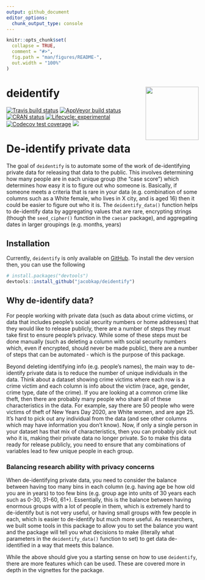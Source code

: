 ```yaml
---
output: github_document
editor_options: 
  chunk_output_type: console
---
```


<!-- README.md is generated from README.Rmd. Please edit that file -->

```r
knitr::opts_chunk$set(
  collapse = TRUE,
  comment = "#>",
  fig.path = "man/figures/README-",
  out.width = "100%"
)
```



# deidentify <img src="man/figures/logo.png" align="right"  width = "139"/>

<!-- badges: start -->
[![Travis build status](https://travis-ci.org/jacobkap/deidentify.svg?branch=master)](https://travis-ci.org/jacobkap/deidentify)
[![AppVeyor build status](https://ci.appveyor.com/api/projects/status/github/jacobkap/deidentify?branch=master&svg=true)](https://ci.appveyor.com/project/jacobkap/deidentify)
[![CRAN status](https://www.r-pkg.org/badges/version/deidentify)](https://CRAN.R-project.org/package=deidentify)
[![Lifecycle: experimental](https://img.shields.io/badge/lifecycle-experimental-orange.svg)](https://www.tidyverse.org/lifecycle/#experimental)
[![Codecov test coverage](https://codecov.io/gh/jacobkap/deidentify/branch/master/graph/badge.svg)](https://codecov.io/gh/jacobkap/deidentify?branch=master)
[![](http://cranlogs.r-pkg.org/badges/grand-total/deidentify?color=blue)](https://cran.r-project.org/package=deidentify)
<!-- badges: end -->

# De-identify private data

The goal of `deidentify` is to automate some of the work of de-identifying private data for releasing that data to the public. This involves determining how many people are in each unique group (the "case score") which determines how easy it is to figure out who someone is. Basically, if someone meets a criteria that is rare in your data (e.g. combination of some columns such as a White female, who lives in X city, and is aged 16) then it could be easier to figure out who it is. The `deidentify_data()` function helps to de-identify data by aggregating values that are rare, encrypting strings (though the `seed_cipher()` function in the `caesar` package), and aggregating dates in larger groupings (e.g. months, years)

## Installation


Currently, `deidentify` is only available on [GitHub](https://github.com/). To install the dev version then, you can use the following

``` r
# install.packages("devtools")
devtools::install_github("jacobkap/deidentify")
```

## Why de-identify data?

For people working with private data (such as data about crime victims, or data that includes people's social security numbers or home addresses) that they would like to release publicly, there are a number of steps they must take first to ensure people's privacy. While some of these steps must be done manually (such as deleting a column with social security numbers which, even if encrypted, should never be made public), there are a number of steps that can be automated - which is the purpose of this package. 

Beyond deleting identifying info (e.g. people's names), the main way to de-identify private data is to reduce the number of unique individuals in the data. Think about a dataset showing crime victims where each row is a crime victim and each column is info about the victim (race, age, gender, crime type, date of the crime). If you are looking at a common crime like theft, then there are probably many people who share all of these characteristics in the data. For example, say there are 50 people who were victims of theft of New Years Day 2020, are White women, and are age 25. It's hard to pick out any individual from the data (and see other columns which may have information you don't know). Now, if only a single person in your dataset has that mix of characteristics, then you can probably pick out who it is, making their private data no longer private. So to make this data ready for release publicly, you need to ensure that any combinations of variables lead to few unique people in each group. 

### Balancing research ability with privacy concerns

When de-identifying private data, you need to consider the balance between having too many bins in each column (e.g. having age be how old you are in years) to too few bins (e.g. group age into units of 30 years each such as 0-30, 31-60, 61+). Essentially, this is the balance between having enormous groups with a lot of people in them, which is extremely hard to de-identify but is not very useful, or having small groups with few people in each, which is easier to de-identify but much more useful. As researchers, we built some tools in this package to allow you to set the balance you want and the package will tell you what decisions to make (literally what parameters in the `deidentify_data()` function to set) to get data de-identified in a way that meets this balance.

While the above should give you a starting sense on how to use `deidentify`, there are more features which can be used. These are covered more in depth in the vignettes for the package. 

